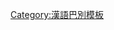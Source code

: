 {{User language-0|nan-taiwan|{{lang|nan|這個使用者[[:Category:Nan-taiwan-0 使用者|'''袂曉''']][[:Category:Nan-taiwan 使用者|'''臺灣話''']]。<br /><small>Tsit-ê sú-iōng-tsiá [[:Category:Nan-taiwan-0 使用者|'''bē-hiáu''']][[:Category:Nan-taiwan 使用者|'''Tâi-uân-uē''']].</small>}}|台灣話|12|9}}<noinclude>
[[Category:漢語巴別模板]]
</noinclude>